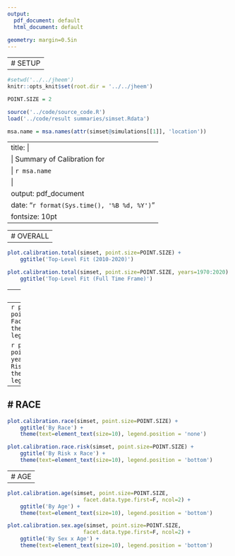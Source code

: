 ```yaml
---
output:
  pdf_document: default
  html_document: default
 
geometry: margin=0.5in
---
```



---
# SETUP
---

```r
#setwd('../../jheem')
knitr::opts_knit$set(root.dir = '../../jheem')

```


```r
POINT.SIZE = 2

source('../code/source_code.R')
load('../code/result summaries/simset.Rdata')

msa.name = msa.names(attr(simset@simulations[[1]], 'location'))

```

---
title: |
    | Summary of Calibration for 
    | `r msa.name`
    | \textit{(`r format(simset@n.sim, big.mark=',')` Simulations)}
output: pdf_document
date: "`r format(Sys.time(), '%B %d, %Y')`"
fontsize: 10pt
---

---
# OVERALL
---

```r
plot.calibration.total(simset, point.size=POINT.SIZE) + 
    ggtitle('Top-Level Fit (2010-2020)')
```

```r
plot.calibration.total(simset, point.size=POINT.SIZE, years=1970:2020) + 
    ggtitle('Top-Level Fit (Full Time Frame)')
```

---
# RISK FACTOR
---
```r
plot.calibration.risk(simset, point.size=2) + 
    ggtitle('By Risk Factor') +
    theme(text=element_text(size=10), legend.position = 'bottom')
```

```r
plot.calibration.risk(simset, point.size=POINT.SIZE, years=1970:2020) + 
    ggtitle('By Risk Factor (Full Time Frame)') +
    theme(text=element_text(size=10), legend.position = 'bottom')
```

---
# RACE
---
```r
plot.calibration.race(simset, point.size=POINT.SIZE) + 
    ggtitle('By Race') +
    theme(text=element_text(size=10), legend.position = 'none')
```

```r
plot.calibration.race.risk(simset, point.size=POINT.SIZE) + 
    ggtitle('By Risk x Race') +
    theme(text=element_text(size=10), legend.position = 'bottom')
```

---
# AGE
---
```r
plot.calibration.age(simset, point.size=POINT.SIZE,
                        facet.data.type.first=F, ncol=2) + 
    ggtitle('By Age') +
    theme(text=element_text(size=10), legend.position = 'bottom')
```

```r
plot.calibration.sex.age(simset, point.size=POINT.SIZE,
                        facet.data.type.first=F, ncol=2) + 
    ggtitle('By Sex x Age') +
    theme(text=element_text(size=10), legend.position = 'bottom')
```
